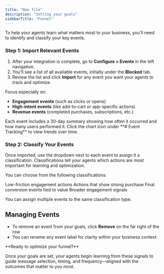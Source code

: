 ```yaml
---
title: "New file"
description: "Setting your goals"
sidebarTitle: "Funnel"
---
```


To help your agents learn what matters most to your business, you'll need to identify and classify your key events.

### Step 1: Import Relevant Events

1. After your integration is complete, go to **Configure \> Events** in the left navigation.
2. You'll see a list of all available events, initially under the **Blocked** tab.
3. Review the list and click **Import** for any event you want your agents to track and optimize.

Focus especially on:

- **Engagement events** (such as clicks or opens)
- **High-intent events** (like add-to-cart or app-specific actions)
- **Revenue events** (completed purchases, subscriptions, etc.)

<Info>
  Each event includes a 30-day summary showing how often it occurred and how many users performed it. Click the chart icon under **# Event Tracking** to view trends over time.
</Info>

### Step 2: Classify Your Events

Once imported, use the dropdown next to each event to assign it a classification. Classifications tell your agents which actions are most important for learning and optimization.

You can choose from the following classifications:

<CardGroup cols={2}>
  <Card title="Click">
    Low-friction engagement actions
  </Card>
  <Card title="Intent">
    Actions that show strong purchase
  </Card>
  <Card title="Revenue">
    Final conversion events tied to value
  </Card>
  <Card title="General Engagement">
    Broader engagement signals
  </Card>
</CardGroup>

You can assign multiple events to the same classification type.

## Managing Events

- To remove an event from your goals, click **Remove** on the far right of the row
- You can rename any event label for clarity within your business context

<Check>
  **Ready to optimize your funnel?**

  Once your goals are set, your agents begin learning from these signals to guide message selection, timing, and frequency—aligned with the outcomes that matter to you most.
</Check>